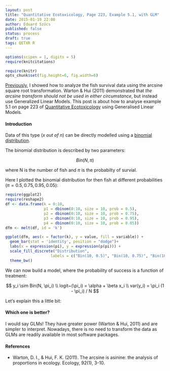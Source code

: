 ```yaml
---
layout: post
title: "Quantitative Ecotoxicology, Page 223, Example 5.1, with GLM"
date: 2015-01-19 22:08
author: Eduard Szöcs
published: false
status: process
draft: true
tags: QETXR R
---
```

```r
options(scipen = 1, digits = 5)
require(knitcitations)
```
```r
require(knitr)
opts_chunk$set(fig.height=6, fig.width=6)
```

[Previously](http://edild.github.io/quant-ecotox20/), I showed how to analyze the fish survival data using the arcsine square root transformation.
Warton & Hui (2011) demonstrated that *the arcsine transform should not be used in either circumstance*, but instead use Generalized Linear Models.
This post is about how to analyse example 5.1 on page 223 of [Quantitative Ecotoxicology](http://www.crcpress.com/product/isbn/9781439835647) using Generalised Linear Models.


#### Introduction

Data of this type (*x out of n*) can be directly modelled using a [binomial distribution](http://en.wikipedia.org/wiki/Binomial_distribution).

The binomial distribution is described by two parameters:

$$Bin(N, \pi)$$

where N is the number of fish and $\pi$ is the probabilty of survial.


Here I plotted the binomial distribution for then fish at different probabilities ($\pi = 0.5, 0.75, 0.95, 0.05$):
```r
require(ggplot2)
require(reshape2)
df <- data.frame(k = 0:10, 
                 p1 = dbinom(0:10, size = 10, prob = 0.5),
                 p2 = dbinom(0:10, size = 10, prob = 0.75),
                 p3 = dbinom(0:10, size = 10, prob = 0.95),
                 p4 = dbinom(0:10, size = 10, prob = 0.05))
dfm <- melt(df, id = 'k')

ggplot(dfm, aes(x = factor(k), y = value, fill = variable)) +
  geom_bar(stat = 'identity', position = "dodge")+
  labs(x = expression(pi), y = expression(p(pi))) +
  scale_fill_discrete("Distribution", 
                    labels = c("Bin(10, 0.5)", "Bin(10, 0.75)", "Bin(10, 0.95)", "Bin(10, 0.05)")) +
  theme_bw()
```

We can now build a model, where the probability of success is a function of treatment:

$$  y_i \sim Bin(N, \pi_i) \\
  logit~(\pi_i) = \alpha + \beta x_i \\
  var(y_i) =  \pi_i (1 - \pi_i) / N $$
  
Let's explain this a little bit:


#### Which one is better?
I would say GLMs! They have greater power (Warton & Hui, 2011) and are simpler to interpret.
Nowadays, there is no need to transform the data as GLMs are readily available in most software packages.


#### References

* Warton, D. I., & Hui, F. K. (2011). The arcsine is asinine: the analysis of proportions in ecology. Ecology, 92(1), 3-10.
